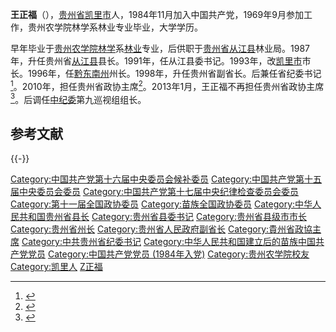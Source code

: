 '''王正福'''（{{bd|1947年|9月||catIdx=W}}），[[贵州省|贵州省]][[凯里市|凯里市]]人，1984年11月加入中国共产党，1969年9月参加工作，贵州农学院林学系林业专业毕业，大学学历。

早年毕业于[[贵州农学院|贵州农学院]][[林学|林学]]系[[林业|林业]]专业，后供职于[[贵州省|贵州省]][[从江县|从江县]]林业局。1987年，升任贵州省[[从江县|从江县]]县长。1991年，任从江县委书记。1993年，改[[凯里市|凯里市]]市长。1996年，任[[黔东南州|黔东南州]]州长。1998年，升任贵州省副省长。后兼任省纪委书记<ref>{{cite web |title = 贵州省委常委、省纪委书记  王正福 |url = http://www.gz.xinhuanet.com/ztpd/zfzx/contents/ld/ld-wzf.htm |publisher = 新华网 |accessdate = 2012-03-03 |archive-date = 2012-05-12 |archive-url = https://web.archive.org/web/20120512085949/http://www.gz.xinhuanet.com/ztpd/zfzx/contents/ld/ld-wzf.htm |dead-url = no }}</ref>。2010年，担任贵州省政协主席<ref>{{cite web |title = 王正福当选贵州省政协主席 接替黄瑶职务 |url = http://news.163.com/10/0123/18/5TNV454I000120GU.html |publisher = 网易 |date = 2010-01-23 |accessdate = 2012-03-03 |archive-url = https://web.archive.org/web/20100127022216/http://news.163.com/10/0123/18/5TNV454I000120GU.html |archive-date = 2010-01-27 |dead-url = yes }}</ref>。2013年1月，王正福不再担任贵州省政协主席<ref>{{cite news|title=王富玉当选省政协主席|url=http://news.gog.com.cn/system/2013/01/30/011951577.shtml|accessdate=2013-07-25|newspaper=贵州商报|date=2013-01-30|deadurl=yes|archiveurl=https://web.archive.org/web/20130629103027/http://news.gog.com.cn/system/2013/01/30/011951577.shtml|archivedate=2013-06-29}}</ref>。后调任[[中纪委|中纪委]]第九巡视组组长。

==参考文献==
{{Reflist}}
{{-}}
{{start box}}
{{s-par|prc-lcppcc}}
{{s-before|[[黄瑶|黄　瑶]]}}
{{s-title|[[中国人民政治协商会议贵州省委员会|中国人民政治协商会议贵州省委员会]]主席|2010年1月-2013年1月}}
{{s-after|[[王富玉|王富玉]]}}
{{end box}}
{{中华人民共和国贵州省正职领导人|nocat}}
{{1997届中央党校一年制中青年干部培训班}}
{{中华人民共和国官员小作品}}
{{DEFAULTSORT:Wang}}
[[Category:中国共产党第十六届中央委员会候补委员|Category:中国共产党第十六届中央委员会候补委员]]
[[Category:中国共产党第十五届中央委员会委员|Category:中国共产党第十五届中央委员会委员]]
[[Category:中国共产党第十七届中央纪律检查委员会委员|Category:中国共产党第十七届中央纪律检查委员会委员]]
[[Category:第十一届全国政协委员|Category:第十一届全国政协委员]]
[[Category:苗族全国政协委员|Category:苗族全国政协委员]]
[[Category:中华人民共和国贵州省县长|Category:中华人民共和国贵州省县长]]
[[Category:贵州省县委书记|Category:贵州省县委书记]]
[[Category:贵州省县级市市长|Category:贵州省县级市市长]]
[[Category:贵州省州长|Category:贵州省州长]]
[[Category:贵州省人民政府副省长|Category:贵州省人民政府副省长]]
[[Category:貴州省政協主席|Category:貴州省政協主席]]
[[Category:中共贵州省纪委书记|Category:中共贵州省纪委书记]]
[[Category:中华人民共和国建立后的苗族中国共产党党员|Category:中华人民共和国建立后的苗族中国共产党党员]]
[[Category:中国共产党党员_(1984年入党)|Category:中国共产党党员 (1984年入党)]]
[[Category:贵州农学院校友|Category:贵州农学院校友]]
[[Category:凯里人|Category:凯里人]]
[[Category:王姓|Z正福]]